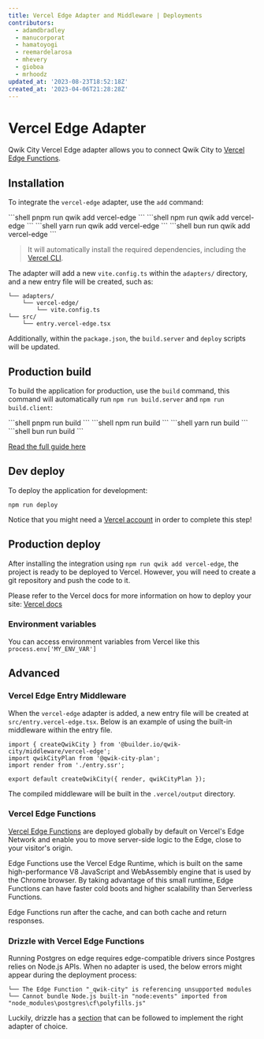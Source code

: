 ```yaml
---
title: Vercel Edge Adapter and Middleware | Deployments
contributors:
  - adamdbradley
  - manucorporat
  - hamatoyogi
  - reemardelarosa
  - mhevery
  - gioboa
  - mrhoodz
updated_at: '2023-08-23T18:52:18Z'
created_at: '2023-04-06T21:28:28Z'
---
```



# Vercel Edge Adapter

Qwik City Vercel Edge adapter allows you to connect Qwik City to [Vercel Edge Functions](https://vercel.com/docs/concepts/functions/edge-functions).

## Installation

To integrate the `vercel-edge` adapter, use the `add` command:


<PackageManagerTabs>
<span q:slot="pnpm">
```shell
pnpm run qwik add vercel-edge
```
</span>
<span q:slot="npm">
```shell
npm run qwik add vercel-edge
```
</span>
<span q:slot="yarn">
```shell
yarn run qwik add vercel-edge
```
</span>
<span q:slot="bun">
```shell
bun run qwik add vercel-edge
```
</span>
</PackageManagerTabs>

> It will automatically install the required dependencies, including the [Vercel CLI](https://vercel.com/docs/cli).

The adapter will add a new `vite.config.ts` within the `adapters/` directory, and a new entry file will be created, such as:

```shell
└── adapters/
    └── vercel-edge/
        └── vite.config.ts
└── src/
    └── entry.vercel-edge.tsx
```

Additionally, within the `package.json`, the `build.server` and `deploy` scripts will be updated.

## Production build

To build the application for production, use the `build` command, this command will automatically run `npm run build.server` and `npm run build.client`:

<PackageManagerTabs>
<span q:slot="pnpm">
```shell
pnpm run build
```
</span>
<span q:slot="npm">
```shell
npm run build
```
</span>
<span q:slot="yarn">
```shell
yarn run build
```
</span>
<span q:slot="bun">
```shell
bun run build
```
</span>
</PackageManagerTabs>

[Read the full guide here](https://github.com/QwikDev/qwik/blob/main/starters/adapters/vercel-edge/README.md)

## Dev deploy

To deploy the application for development:

```shell
npm run deploy
```

Notice that you might need a [Vercel account](https://vercel.com/docs/concepts/get-started) in order to complete this step!

## Production deploy

After installing the integration using `npm run qwik add vercel-edge`, the project is ready to be deployed to Vercel. However, you will need to create a git repository and push the code to it.

Please refer to the Vercel docs for more information on how to deploy your site: [Vercel docs](https://vercel.com/docs/concepts/deployments/overview)

### Environment variables

You can access environment variables from Vercel like this `process.env['MY_ENV_VAR']`

## Advanced

### Vercel Edge Entry Middleware

When the `vercel-edge` adapter is added, a new entry file will be created at `src/entry.vercel-edge.tsx`. Below is an example of using the built-in middleware within the entry file.

```tsx title="src/entry.vercel-edge.tsx"
import { createQwikCity } from '@builder.io/qwik-city/middleware/vercel-edge';
import qwikCityPlan from '@qwik-city-plan';
import render from './entry.ssr';

export default createQwikCity({ render, qwikCityPlan });
```

The compiled middleware will be built in the `.vercel/output` directory.

### Vercel Edge Functions

[Vercel Edge Functions](https://vercel.com/docs/concepts/functions/edge-functions) are deployed globally by default on Vercel's Edge Network and enable you to move server-side logic to the Edge, close to your visitor's origin.

Edge Functions use the Vercel Edge Runtime, which is built on the same high-performance V8 JavaScript and WebAssembly engine that is used by the Chrome browser. By taking advantage of this small runtime, Edge Functions can have faster cold boots and higher scalability than Serverless Functions.

Edge Functions run after the cache, and can both cache and return responses.

### Drizzle with Vercel Edge Functions

Running Postgres on edge requires edge-compatible drivers since Postgres relies on Node.js APIs. 
When no adapter is used, the below errors might appear during the deployment process:
```tsx 
└── The Edge Function "_qwik-city" is referencing unsupported modules
└── Cannot bundle Node.js built-in "node:events" imported from "node_modules\postgres\cf\polyfills.js"
```
Luckily, drizzle has a [section](https://orm.drizzle.team/learn/tutorials/drizzle-with-vercel-edge-functions#edge-compatible-driver) that can be followed to implement the right adapter of choice.


